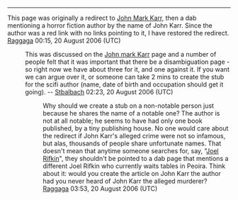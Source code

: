 <article id="6562998" title=Talk:John Karr>
	<talkpage id="6562998" title="Talk:John Karr">
{{DisambigProject}}
----

This page was originally a redirect to [[John Mark Karr]], then a dab mentioning a horror fiction author by the name of John Karr.  Since the author was a red link with no links pointing to it, I have restored the redirect. [[User:Raggaga|Raggaga]] 00:15, 20 August 2006 (UTC)

:This was discussed on the [[John mark Karr]] page and a number of people felt that it was important that there be a disambiguation page - so right now we have about three for it, and one against it. If you want we can argue over it, or someone can take 2 mins to create the stub for the scifi author (name, date of birth and occupation should get it going). -- [[User:Stbalbach|Stbalbach]] 02:23, 20 August 2006 (UTC)

:: Why should we create a stub on a non-notable person just because he shares the name of a notable one?  The author is not at all notable; he seems to have had only one book published, by a tiny publishing house.  No one would care about the redirect if John Karr's alleged crime were not so infamous, but alas, thousands of people share unfortunate names. That doesn't mean that anytime someone searches for, say, &quot;[[Joel Rifkin]]&quot;, they shouldn't be pointed to a dab page that mentions a different Joel Rifkin who currently waits tables in Peoira.  Think about it: would you create the article on John Karr the author had you never heard of John Karr the alleged murderer?  [[User:Raggaga|Raggaga]] 03:53, 20 August 2006 (UTC)
	</talkpage>
</article>